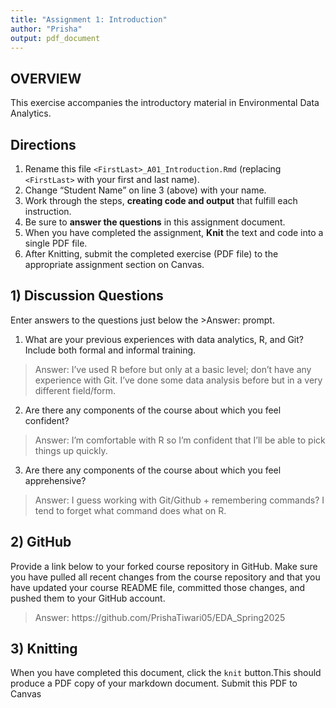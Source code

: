 ```yaml
---
title: "Assignment 1: Introduction"
author: "Prisha"
output: pdf_document
---
```


## OVERVIEW

This exercise accompanies the introductory material in Environmental Data Analytics. 

## Directions
1.  Rename this file `<FirstLast>_A01_Introduction.Rmd` (replacing `<FirstLast>` with your first and last name).
2.  Change "Student Name" on line 3 (above) with your name.
3.  Work through the steps, **creating code and output** that fulfill each instruction.
4.  Be sure to **answer the questions** in this assignment document.
5.  When you have completed the assignment, **Knit** the text and code into a single PDF file.
6.  After Knitting, submit the completed exercise (PDF file) to the appropriate assignment section on Canvas.


## 1) Discussion Questions
Enter answers to the questions just below the >Answer: prompt.

1. What are your previous experiences with data analytics, R, and Git? Include both formal and informal training.

> Answer: I've used R before but only at a basic level; don't have any experience with Git. I've done some data analysis before but in a very different field/form. 

2. Are there any components of the course about which you feel confident?

> Answer: I'm comfortable with R so I'm confident that I'll be able to pick things up quickly. 

3. Are there any components of the course about which you feel apprehensive?

> Answer: I guess working with Git/Github + remembering commands? I tend to forget what command does what on R.


## 2) GitHub

Provide a link below to your forked course repository in GitHub. Make sure you have pulled all recent changes from the course repository and that you have updated your course README file, committed those changes, and pushed them to your GitHub account. 

> Answer: https://github.com/PrishaTiwari05/EDA_Spring2025

## 3) Knitting
When you have completed this document, click the `knit` button.This should produce a PDF copy of your markdown document. Submit this PDF to Canvas 
